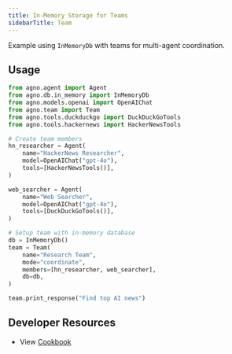 ```yaml
---
title: In-Memory Storage for Teams
sidebarTitle: Team
---
```


Example using `InMemoryDb` with teams for multi-agent coordination.

## Usage

```python
from agno.agent import Agent
from agno.db.in_memory import InMemoryDb
from agno.models.openai import OpenAIChat
from agno.team import Team
from agno.tools.duckduckgo import DuckDuckGoTools
from agno.tools.hackernews import HackerNewsTools

# Create team members
hn_researcher = Agent(
    name="HackerNews Researcher",
    model=OpenAIChat("gpt-4o"),
    tools=[HackerNewsTools()],
)

web_searcher = Agent(
    name="Web Searcher", 
    model=OpenAIChat("gpt-4o"),
    tools=[DuckDuckGoTools()],
)

# Setup team with in-memory database
db = InMemoryDb()
team = Team(
    name="Research Team",
    mode="coordinate",
    members=[hn_researcher, web_searcher],
    db=db,
)

team.print_response("Find top AI news")
```


## Developer Resources

- View [Cookbook](https://github.com/agno-agi/agno/tree/v2.0/cookbook/db/json/json_for_team.py)